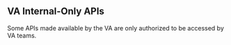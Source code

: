## VA Internal-Only APIs

Some APIs made available by the VA are only authorized to be accessed by VA teams.


